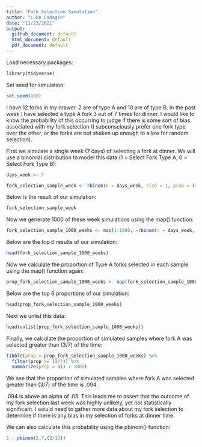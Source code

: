 ```yaml
---
title: "Fork Selection Simulation"
author: "Luke Cadagin"
date: "11/23/2021"
output:
  github_document: default
  html_document: default
  pdf_document: default
---
```


Load necessary packages:

```r
library(tidyverse)
```

Set seed for simulation:

```r
set.seed(160)
```

I have 12 forks in my drawer.  2 are of type A and 10 are of type B.  In the past week I have selected a type A fork 3 out of 7 times for dinner.  I would like to know the probability of this occurring to judge if there is some sort of bias associated with my fork selection (I subconsciously prefer one fork type over the other, or the forks are not shaken up enough to allow for random selection).

First we simulate a single week (7 days) of selecting a fork at dinner.  We will use a binomial distribution to model this data (1 = Select Fork Type A, 0 = Select Fork Type B):

```r
days_week <- 7

fork_selection_sample_week <- rbinom(n = days_week, size = 1, prob = (2/12))
```

Below is the result of our simulation:

```r
fork_selection_sample_week
```

Now we generate 1000 of these week simulations using the map() function:

```r
fork_selection_sample_1000_weeks <- map(1:1000, ~rbinom(n = days_week, size = 1, prob = (2/12)))
```

Below are the top 6 results of our simulation:

```r
head(fork_selection_sample_1000_weeks)
```

Now we calculate the proportion of Type A forks selected in each sample using the map() function again:

```r
prop_fork_selection_sample_1000_weeks <- map(fork_selection_sample_1000_weeks, ~sum(.) / length(.))
```

Below are the top 6 proportions of our simulation:

```r
head(prop_fork_selection_sample_1000_weeks)
```

Next we unlist this data:

```r
head(unlist(prop_fork_selection_sample_1000_weeks))
```

Finally, we calculate the proportion of simulated samples where fork A was selected greater than (3/7) of the time:

```r
tibble(prop = prop_fork_selection_sample_1000_weeks) %>% 
  filter(prop >= (3/7)) %>% 
  summarize(prop = n() / 1000)
```

We see that the proportion of simulated samples where fork A was selected greater than (3/7) of the time is .094.

.094 is above an alpha of .05.  This leads me to assert that the outcome of my fork selection last week was highly unlikely, yet not statistically significant.  I would need to gather more data about my fork selection to determine if there is any bias in my selection of forks at dinner time.

We can also calculate this probability using the pbinom() function:

```r
1 - pbinom(2,7,(2/12))
```

